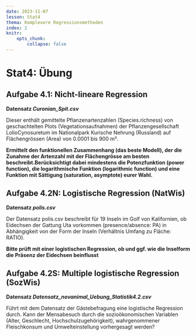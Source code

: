 ```yaml
---
date: 2023-11-07
lesson: Stat4
thema: Komplexere Regressionsmethoden
index: 2
knitr:
    opts_chunk:
        collapse: false
---
```


# Stat4: Übung

##	Aufgabe 4.1: Nicht-lineare Regression

**Datensatz *Curonian_Spit.csv***

Dieser enthält gemittelte Pflanzenartenzahlen (Species.richness) von geschachtelten Plots (Vegetationsaufnahmen) der Pflanzengesellschaft LolioCynosuretum im Nationalpark Kurische Nehrung (Russland) auf Flächengrössen (Area) von 0.0001 bis 900 m².

**Ermittelt den funktionellen Zusammenhang (das beste Modell), der die Zunahme der Artenzahl mit der Flächengrösse am besten beschreibt.Berücksichtigt dabei mindestens die Potenzfunktion (power function), die logarithmische Funktion (logarithmic function) und eine Funktion mit Sättigung (saturation, asymptote) eurer Wahl.**

## Aufgabe 4.2N: Logistische Regression (NatWis)

**Datensatz *polis.csv***

Der Datensatz polis.csv beschreibt für 19 Inseln im Golf von Kalifornien, ob Eidechsen der Gattung Uta vorkommen (presence/absence: PA) in Abhängigkeit von der Form der Inseln (Verhältnis Umfang zu Fläche: RATIO). 

**Bitte prüft mit einer logistischen Regression, ob und ggf. wie die Inselform die Präsenz der Eidechsen beinflusst**

## Aufgabe 4.2S: Multiple logistische Regression (SozWis)

**Datensatz *Datensatz_novanimal_Uebung_Statistik4.2.csv***

Führt mit dem Datensatz der Gästebefragung eine logistische Regression durch. 
Kann der Mensabesuch durch die sozioökonomischen Variablen (Alter, Geschlecht, Hochschulzugehörigkeit), wahrgenommener Fleischkonsum und Umwelteinstellung vorhergesagt werden?

